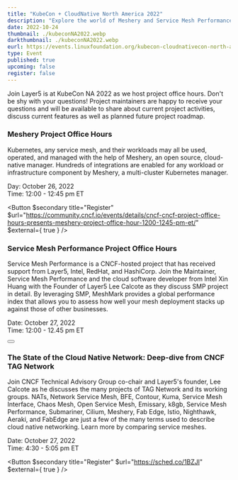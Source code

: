 ```yaml
---
title: "KubeCon + CloudNative North America 2022"
description: "Explore the world of Meshery and Service Mesh Performance at the upcoming CNCF Project Office Hours."
date: 2022-10-24
thumbnail: ./kubeconNA2022.webp
darkthumbnail: ./kubeconNA2022.webp
eurl: https://events.linuxfoundation.org/kubecon-cloudnativecon-north-america/
type: Event
published: true
upcoming: false
register: false
---
```



<EventWrapper>

Join <Link to="/blog/events/layer5-at-kubecon-cloudnativecon-north-america">Layer5 is at KubeCon NA 2022</Link> as we host project office hours. Don't be shy with your questions! Project maintainers are happy to receive your questions and will be available to share about current project activities, discuss current features as well as planned future project roadmap.

### Meshery Project Office Hours
  
<p> Kubernetes, any service mesh, and their workloads may all be used, operated, and managed with the help of Meshery, an open source, cloud-native manager. Hundreds of integrations are enabled for any workload or infrastructure component by Meshery, a multi-cluster Kubernetes manager. </p>

<div className="flex-row">
  <p>
    Day: October 26, 2022 <br />
    Time: 12:00 - 12:45 pm ET
  </p>

  <Button $secondary title="Register" $url="https://community.cncf.io/events/details/cncf-cncf-project-office-hours-presents-meshery-project-office-hour-1200-1245-pm-et/" $external={ true } />
</div>

### Service Mesh Performance Project Office Hours
  
<p>
  Service Mesh Performance is a CNCF-hosted project that has received support from Layer5, Intel, RedHat, and HashiCorp. Join the Maintainer, Service Mesh Performance and the cloud software developer from Intel <Link to="/community/members/xin-huang">Xin Huang</Link> with the Founder of Layer5 <Link to="/community/members/lee-calcote">Lee Calcote</Link> as they discuss SMP project in detail. By leveraging SMP, MeshMark provides a global performance index that allows you to assess how well your mesh deployment stacks up against those of other businesses. 
</p>
<div className="flex-row">
  <p>
    Date: October 27, 2022<br/>  
    Time: 12:00 - 12.45 pm ET
  </p>
  <Button $secondary title="Register" $url="https://community.cncf.io/events/details/cncf-cncf-project-office-hours-presents-service-mesh-performance-project-office-hour-1200-1245-pm-et/" $external={ true } />
</div>

### The State of the Cloud Native Network: Deep-dive from CNCF TAG Network

<p>
  Join CNCF Technical Advisory Group co-chair and Layer5's founder, <Link to="/community/members/lee-calcote">Lee Calcote</Link> as he discusses the many projects of TAG Network and its working groups. NATs, Network Service Mesh, BFE, Contour, Kuma, Service Mesh Interface, Chaos Mesh, Open Service Mesh, Emissary, k8gb, Service Mesh Performance, Submariner, Cilium, Meshery, Fab Edge, Istio, Nighthawk, Aeraki, and FabEdge are just a few of the many terms used to describe cloud native networking. Learn more by <Link to="/service-mesh-landscape">comparing service meshes</Link>.
</p>

<div class="flex-row">
  <p>
    Date: October 27, 2022<br />
    Time: 4:30 - 5:05 pm ET
  </p>

  <Button $secondary title="Register" $url="https://sched.co/1BZJl" $external={ true } />
</div>

</EventWrapper>

